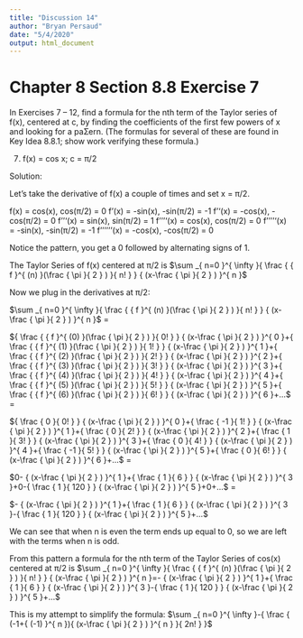 ---
title: "Discussion 14"
author: "Bryan Persaud"
date: "5/4/2020"
output: html_document
---

# Chapter 8 Section 8.8 Exercise 7

In Exercises 7 – 12, find a formula for the nth term of the Taylor series of f(x), centered at c, by finding the coefficients of the first few powers of x and looking for a paƩern. (The formulas for several of these are found in Key Idea 8.8.1; show work verifying these formula.)

7. f(x) = cos x; c = π/2

Solution:

Let's take the derivative of f(x) a couple of times and set x = π/2.

f(x) = cos(x), cos(π/2) = 0
f'(x) = -sin(x), -sin(π/2) = -1
f''(x) = -cos(x), -cos(π/2) = 0
f'''(x) = sin(x), sin(π/2) = 1
f''''(x) = cos(x), cos(π/2) = 0
f'''''(x) = -sin(x), -sin(π/2) = -1
f''''''(x) = -cos(x), -cos(π/2) = 0

Notice the pattern, you get a 0 followed by alternating signs of 1. 

The Taylor Series of f(x) centered at π/2 is $\sum _{ n=0 }^{ \infty  }{ \frac { { f }^{ (n) }(\frac { \pi  }{ 2 } ) }{ n! }  } { (x-\frac { \pi  }{ 2 } ) }^{ n }$

Now we plug in the derivatives at π/2:

$\sum _{ n=0 }^{ \infty  }{ \frac { { f }^{ (n) }(\frac { \pi  }{ 2 } ) }{ n! }  } { (x-\frac { \pi  }{ 2 } ) }^{ n }$ =

${ \frac { { f }^{ (0) }(\frac { \pi  }{ 2 } ) }{ 0! }  } { (x-\frac { \pi  }{ 2 } ) }^{ 0 }+{ \frac { { f }^{ (1) }(\frac { \pi  }{ 2 } ) }{ 1! }  } { (x-\frac { \pi  }{ 2 } ) }^{ 1 }+{ \frac { { f }^{ (2) }(\frac { \pi  }{ 2 } ) }{ 2! }  } { (x-\frac { \pi  }{ 2 } ) }^{ 2 }+{ \frac { { f }^{ (3) }(\frac { \pi  }{ 2 } ) }{ 3! }  } { (x-\frac { \pi  }{ 2 } ) }^{ 3 }+{ \frac { { f }^{ (4) }(\frac { \pi  }{ 2 } ) }{ 4! }  } { (x-\frac { \pi  }{ 2 } ) }^{ 4 }+{ \frac { { f }^{ (5) }(\frac { \pi  }{ 2 } ) }{ 5! }  } { (x-\frac { \pi  }{ 2 } ) }^{ 5 }+{ \frac { { f }^{ (6) }(\frac { \pi  }{ 2 } ) }{ 6! }  } { (x-\frac { \pi  }{ 2 } ) }^{ 6 }+...$ =

${ \frac { 0  }{ 0! }  } { (x-\frac { \pi  }{ 2 } ) }^{ 0 }+{ \frac { -1 }{ 1! }  } { (x-\frac { \pi  }{ 2 } ) }^{ 1 }+{ \frac { 0 }{ 2! }  } { (x-\frac { \pi  }{ 2 } ) }^{ 2 }+{ \frac { 1 }{ 3! }  } { (x-\frac { \pi  }{ 2 } ) }^{ 3 }+{ \frac { 0 }{ 4! }  } { (x-\frac { \pi  }{ 2 } ) }^{ 4 }+{ \frac { -1 }{ 5! }  } { (x-\frac { \pi  }{ 2 } ) }^{ 5 }+{ \frac { 0 }{ 6! }  } { (x-\frac { \pi  }{ 2 } ) }^{ 6 }+...$ =

$0- { (x-\frac { \pi  }{ 2 } ) }^{ 1 }+{ \frac { 1 }{ 6 }  } { (x-\frac { \pi  }{ 2 } ) }^{ 3 }+0-{ \frac { 1 }{ 120 }  } { (x-\frac { \pi  }{ 2 } ) }^{ 5 }+0+...$ =

$- { (x-\frac { \pi  }{ 2 } ) }^{ 1 }+{ \frac { 1 }{ 6 }  } { (x-\frac { \pi  }{ 2 } ) }^{ 3 }-{ \frac { 1 }{ 120 }  } { (x-\frac { \pi  }{ 2 } ) }^{ 5 }+...$

We can see that when n is even the term ends up equal to 0, so we are left with the terms when n is odd.

From this pattern a formula for the nth term of the Taylor Series of cos(x) centered at π/2 is $\sum _{ n=0 }^{ \infty  }{ \frac { { f }^{ (n) }(\frac { \pi  }{ 2 } ) }{ n! }  } { (x-\frac { \pi  }{ 2 } ) }^{ n }=- { (x-\frac { \pi  }{ 2 } ) }^{ 1 }+{ \frac { 1 }{ 6 }  } { (x-\frac { \pi  }{ 2 } ) }^{ 3 }-{ \frac { 1 }{ 120 }  } { (x-\frac { \pi  }{ 2 } ) }^{ 5 }+...$

This is my attempt to simplify the formula: $\sum _{ n=0 }^{ \infty  }-{ \frac { (-1+{ (-1) }^{ n }){ (x-\frac { \pi  }{ 2 } ) }^{ n } }{ 2n! }  }$